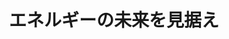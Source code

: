 ﻿---
title: "エネルギーの未来を見据え"
category: "環境・社会理工学院"
vol: 64
interviewee: "嶋田 隆一 "
url: ""
tags: ["エネルギー","超電導","人類","水","電気"]
pdf: "64-4.pdf"
career: ""
preface: "人類にとって、食料や水などとともにエネルギーも生活していく上で必要不可欠なものになってきている。このような中、嶋田研究室ではエネルギー効率の改善につながる磁気エネルギー回生スイッチ(MERS)を開発し、様々なものへの応用を研究している。また、電気の貯蔵方法も研究をしており、特に超電導を利用した超電導磁気エネルギー貯蔵や、フライホイールを利用した貯蔵などの研究も行なっている。今回の取材ではこれらの研究内容を伺った。"
---
